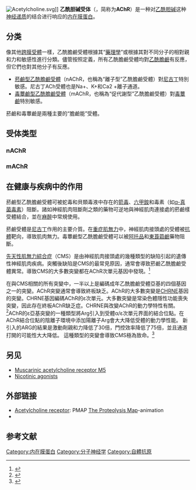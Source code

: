 [[Image:Acetylcholine.svg|thumb]]]]
'''乙酰胆碱受体'''（{{lang-en|acetylcholine receptor}}，简称为'''AChR'''）是一种对[[乙酰胆碱|乙酰胆碱]]这种[[神经递质|神经递质]]的结合进行响应的[[内在膜蛋白|内在膜蛋白]]。

==分类==
像其他[[跨膜受體|跨膜受體]]一樣，乙酰膽鹼受體根據其“[[藥理學|藥理學]]”或根據其對不同分子的相對親和力和敏感性進行分類。儘管按照定義，所有乙酰膽鹼受體均對[[乙酰膽鹼|乙酰膽鹼]]有反應，但它們也對其他分子有反應。

*[[菸鹼型乙酰膽鹼受體|菸鹼型乙酰膽鹼受體]]（nAChR，也稱為“離子型”乙酰膽鹼受體）對[[尼古丁|尼古丁]]特別敏感。尼古丁ACh受體也是Na+、K+和Ca2 +離子通道。
*[[毒蕈鹼型乙酰膽鹼受體|毒蕈鹼型乙酰膽鹼受體]]（mAChR，也稱為“促代謝型”乙酰膽鹼受體）對[[毒蕈鹼|毒蕈鹼]]特別敏感。

菸鹼和毒蕈鹼是兩種主要的“膽鹼能”受體。

==受体类型==

===nAChR===
{{main|烟碱型乙酰胆碱受体}}
===mAChR===
{{main|蕈毒碱型乙酰胆碱受体}}

==在健康与疾病中的作用==
菸鹼型乙酰膽鹼受體可被蛇毒和貝類毒液中存在的[[箭毒|箭毒]]、[[六甲銨|六甲銨]]和毒素（如[[α-真菌毒素|α-真菌毒素]]）阻斷。諸如神經肌肉阻斷劑之類的藥物可逆地與神經肌肉連接處的菸鹼樣受體結合，並在[[麻醉|麻醉]]中常規使用。

菸鹼受體是[[尼古丁|尼古丁]]作用的主要介質。在[[重症肌無力|重症肌無力]]中，神經肌肉接頭處的受體被[[抗體|抗體]]靶向，導致肌肉無力。毒蕈鹼型乙酰膽鹼受體可以被[[阿托品|阿托品]]和[[東莨菪鹼|東莨菪鹼]]藥物阻斷。

[[先天性肌無力綜合症|先天性肌無力綜合症]]（CMS）是由神經肌肉接頭處的幾種類型的缺陷引起的遺傳性神經肌肉疾病。突觸後缺陷是CMS的最常見原因，通常會導致菸鹼乙酰膽鹼受體異常。導致CMS的大多數突變都在AChR次單元基因中發現。<ref name="Cossins">{{Cite journal 
| last1 = Cossins | first1 = J. 
| last2 = Burke | first2 = G. 
| last3 = Maxwell | first3 = S. 
| last4 = Spearman | first4 = H. 
| last5 = Man | first5 = S. 
| last6 = Kuks | first6 = J. 
| last7 = Vincent | first7 = A. 
| last8 = Palace | first8 = J. 
| last9 = Fuhrer | first9 = C. 
| last10 = Beeson | first10 = D. 
| title = Diverse molecular mechanisms involved in AChR deficiency due to rapsyn mutations 
| doi = 10.1093/brain/awl219 
| journal = Brain 
| volume = 129 
| issue = 10 
| pages = 2773–2783 
| year = 2006 
| pmid = 16945936 
| pmc = 
| doi-access = free 
}}</ref>

在與CMS相關的所有突變中，一半以上是編碼成年乙酰膽鹼受體亞基的四個基因之一的突變。AChR突變通常會導致終板缺乏。AChR的大多數突變是[[CHRNE|CHRNE]]基因的突變。CHRNE基因編碼AChR的ε次單元。大多數突變是常染色體隱性功能喪失突變，因此存在終板AChR缺乏症。CHRNE與改變AChR的動力學特性有關。<ref>{{Cite journal 
| last1 = Abicht | first1 = A. 
| last2 = Dusl | first2 = M. 
| last3 = Gallenmüller | first3 = C. 
| last4 = Guergueltcheva | first4 = V. 
| last5 = Schara | first5 = U. 
| last6 = Della Marina | first6 = A. 
| last7 = Wibbeler | first7 = E. 
| last8 = Almaras | first8 = S. 
| last9 = Mihaylova | first9 = V. 
| last10 = Von Der Hagen 
| doi = 10.1002/humu.22130 | first10 = M. 
| last11 = Huebner | first11 = A. 
| last12 = Chaouch | first12 = A. 
| last13 = Müller | first13 = J. S. 
| last14 = Lochmüller | first14 = H. 
| title = Congenital myasthenic syndromes: Achievements and limitations of phenotype-guided gene-after-gene sequencing in diagnostic practice: A study of 680 patients 
| journal = Human Mutation 
| volume = 33 
| issue = 10 
| pages = 1474–1484 
| year = 2012 
| pmid = 22678886 
| pmc = 
}}</ref>AChR的ε亞基突變的一種類型將Arg引入到受體α/ε次單元界面的結合位點。在AChR結合位點的陰離子環境中添加陽離子Arg會大大降低受體的動力學性能。 新引入的ARG的結果是激動劑親和力降低了30倍，門控效率降低了75倍，並且通道打開的可能性大大降低。 這種類型的突變會導致CMS極為致命。<ref>{{Cite journal 
| last1 = Shen | first1 = X. -M. 
| last2 = Brengman | first2 = J. M. 
| last3 = Edvardson | first3 = S. 
| last4 = Sine | first4 = S. M. 
| last5 = Engel | first5 = A. G. 
| title = Highly fatal fast-channel syndrome caused by AChR subunit mutation at the agonist binding site 
| doi = 10.1212/WNL.0b013e31825b5bda 
| journal = Neurology 
| volume = 79 
| issue = 5 
| pages = 449–454 
| year = 2012 
| pmid = 22592360 
| pmc =3405251 
}}</ref>

==另见==
* [[Muscarinic_acetylcholine_receptor_M5|Muscarinic acetylcholine receptor M5]]
* [[Nicotinic_agonist|Nicotinic agonist]]s

==外部链接==
* [http://www.youtube.com/watch?v=4m_PMJB5hlM Acetylcholine receptor]{{Wayback|url=http://www.youtube.com/watch?v=4m_PMJB5hlM |date=20130302014224 }}: PMAP [[The_Proteolysis_Map|The Proteolysis Map]]-animation
* {{MeshName|Acetylcholine+Receptors}}

== 参考文献 ==
{{Reflist|2}}

{{配体门控离子通道}}
{{G蛋白偶联受体}}
{{胆碱能药物}}
{{自體抗原}}
[[Category:内在膜蛋白|Category:内在膜蛋白]]
[[Category:分子神经学|Category:分子神经学]]
[[Category:自體抗原|Category:自體抗原]]